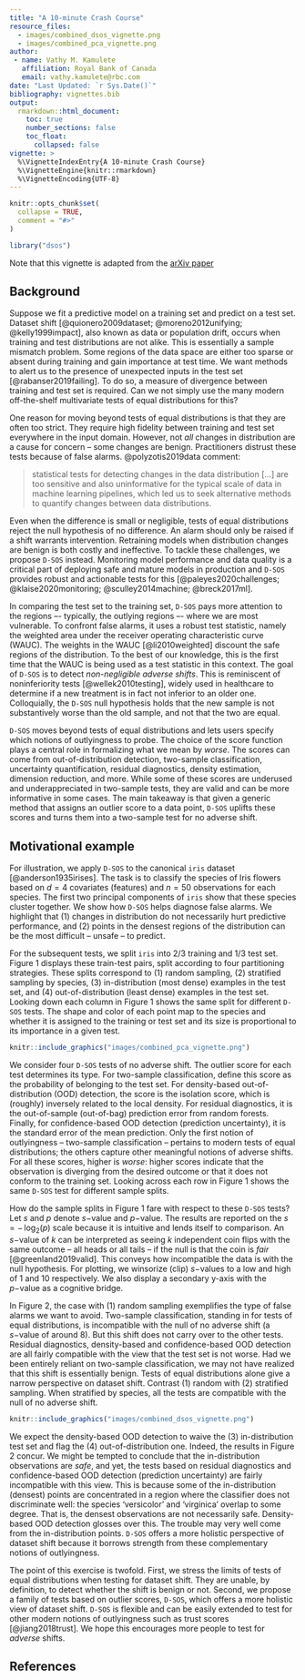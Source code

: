 ```yaml
---
title: "A 10-minute Crash Course"
resource_files:
  - images/combined_dsos_vignette.png
  - images/combined_pca_vignette.png
author:
 - name: Vathy M. Kamulete
   affiliation: Royal Bank of Canada
   email: vathy.kamulete@rbc.com
date: "Last Updated: `r Sys.Date()`"
bibliography: vignettes.bib
output:
  rmarkdown::html_document:
    toc: true
    number_sections: false
    toc_float:
      collapsed: false
vignette: >
  %\VignetteIndexEntry{A 10-minute Crash Course}
  %\VignetteEngine{knitr::rmarkdown}
  %\VignetteEncoding{UTF-8}
---
```


```r
knitr::opts_chunk$set(
  collapse = TRUE,
  comment = "#>"
)

library("dsos")
```

Note that this vignette is adapted from the
[arXiv paper](https://arxiv.org/abs/2107.02990)

## Background

Suppose we fit a predictive model on a training set and predict on a test set.
Dataset shift [@quionero2009dataset; @moreno2012unifying; @kelly1999impact],
also known as data or population drift,
occurs when training and test distributions are not alike. This is essentially
a sample mismatch problem. Some regions of the data space are either too
sparse or absent during training and gain importance at test time. We want
methods to alert us to the presence of unexpected inputs in the test set
[@rabanser2019failing]. To do so, a measure of divergence between training
and test set is required. Can we not simply use the many modern off-the-shelf
multivariate tests of equal distributions for this?

One reason for moving beyond tests of equal distributions is that they are
often too strict. They require high fidelity between training and test set
everywhere in the input domain. However, not *all* changes in distribution are
a cause for concern -- some changes are benign. Practitioners distrust these
tests because of false alarms. @polyzotis2019data comment:

> statistical tests for detecting changes in the data distribution [...] are too
> sensitive and also uninformative for the typical scale of data in machine learning
> pipelines, which led us to seek alternative methods to quantify changes between
> data distributions.

Even when the difference is small or negligible, tests of equal distributions
reject the null hypothesis of no difference. An alarm should only be raised if
a shift warrants intervention. Retraining models when distribution changes are
benign is both costly and ineffective. To tackle these challenges, we propose
`D-SOS` instead. Monitoring model performance and data quality is a critical
part of deploying safe and mature models in production and `D-SOS`
provides robust and actionable tests for this [@paleyes2020challenges;
@klaise2020monitoring; @sculley2014machine; @breck2017ml].

In comparing the test set to the training set, `D-SOS` pays more attention to
the regions –- typically, the outlying regions –- where we are most vulnerable.
To confront false alarms, it uses a robust test statistic, namely the
weighted area under the receiver operating characteristic curve (WAUC). The
weights in the WAUC [@li2010weighted] discount the safe regions of the
distribution. To the best of our knowledge, this is the first time that the
WAUC is being used as a test statistic in this context. The goal of `D-SOS` is
to detect *non-negligible adverse shifts*. This is reminiscent of noninferiority
tests [@wellek2010testing], widely used in healthcare to determine if a new
treatment is in fact not inferior to an older one. Colloquially, the `D-SOS`
null hypothesis holds that the new sample is not substantively worse than the
old sample, and not that the two are equal.

`D-SOS` moves beyond tests of equal distributions and lets users specify which
notions of outlyingness to probe. The choice of the score function plays a
central role in formalizing what we mean by *worse*. The scores can come from
out-of-distribution detection, two-sample classification, uncertainty
quantification, residual diagnostics, density estimation, dimension reduction,
and more. While some of these scores are underused and underappreciated in
two-sample tests, they are valid and can be more informative in some cases.
The main takeaway is that given a generic method that assigns an outlier score
to a data point, `D-SOS` uplifts these scores and turns them into a
two-sample test for no adverse shift.

## Motivational example

For illustration, we apply `D-SOS` to the canonical `iris` dataset
[@anderson1935irises]. The task is to classify the species of Iris flowers
based on $d=4$ covariates (features) and $n=50$ observations for each
species. The first two principal components of `iris` show that these species
cluster together. We show how `D-SOS` helps diagnose false alarms. We highlight
that (1) changes in distribution do not necessarily hurt predictive performance,
and (2) points in the densest regions of the distribution can be the most
difficult -- unsafe -- to predict.

For the subsequent tests, we split `iris` into 2/3 training and 1/3 test set.
Figure 1 displays these train-test pairs, split according to
four partitioning strategies. These splits correspond to (1) random sampling,
(2) stratified sampling by species, (3) in-distribution (most dense) examples
in the test set, and (4) out-of-distribution (least dense) examples in the test
set. Looking down each column in Figure 1 shows the same split
for different `D-SOS` tests. The shape and color of each point map to the
species and whether it is assigned to the training or test set and its size
is proportional to its importance in a given test.

```r
knitr::include_graphics("images/combined_pca_vignette.png")
```

We consider four `D-SOS` tests of no adverse shift. The outlier score for each
test determines its type. For two-sample classification, define this score
as the probability of belonging to the test set. For density-based
out-of-distribution (OOD) detection, the score is the isolation score, which
is (roughly) inversely related to the local density. For residual diagnostics,
it is the out-of-sample (out-of-bag) prediction error from random forests.
Finally, for confidence-based OOD detection (prediction uncertainty), it is the
standard error of the mean prediction. Only the first notion of
outlyingness -- two-sample classification -- pertains to modern tests of equal
distributions; the others capture other meaningful notions of adverse shifts.
For all these scores, higher is *worse*: higher scores indicate that the
observation is diverging from the desired outcome or that it does not conform
to the training set. Looking across each row in Figure 1 shows the same `D-SOS`
test for different sample splits.

How do the sample splits in Figure 1 fare with respect to
these `D-SOS` tests? Let $s$ and $p$ denote $s-$value and $p-$value. The
results are reported on the $s = -\, \log_{2}(p)$ scale because it is
intuitive and lends itself to comparison. An $s-$value of $k$ can be interpreted
as seeing $k$ independent coin flips with the same outcome -- all heads or
all tails -- if the null is that the coin is *fair* [@greenland2019valid]. This
conveys how incompatible the data is with the null hypothesis. For plotting, we
winsorize (clip) $s-$values to a low and high of 1 and 10 respectively. We
also display a secondary y-axis with the $p-$value as a cognitive bridge.

In Figure 2, the case with (1) random sampling exemplifies
the type of false alarms we want to avoid. Two-sample classification, standing
in for tests of equal distributions, is incompatible with the null of no adverse
shift (a $s-$value of around 8). But this shift does not carry over to the
other tests. Residual diagnostics, density-based and confidence-based OOD
detection are all fairly compatible with the view that the test set is not worse.
Had we been entirely reliant on two-sample classification, we may not have
realized that this shift is essentially benign. Tests of equal distributions
alone give a narrow perspective on dataset shift. Contrast (1) random
with (2) stratified sampling. When stratified by species, all the tests are
compatible with the null of no adverse shift.

```r
knitr::include_graphics("images/combined_dsos_vignette.png")
```

We expect the density-based OOD detection to waive the (3) in-distribution test
set and flag the (4) out-of-distribution one. Indeed, the results in Figure
2 concur. We might be tempted to conclude that the
in-distribution observations are *safe*, and yet, the tests based on residual
diagnostics and confidence-based OOD detection (prediction uncertainty) are
fairly incompatible with this view. This is because some of the in-distribution
(densest) points are concentrated in a region where the classifier does not
discriminate well: the species 'versicolor' and 'virginica' overlap to some
degree. That is, the densest observations are not necessarily safe.
Density-based OOD detection glosses over this. The trouble may very well come
from the in-distribution points. `D-SOS` offers a more holistic
perspective of dataset shift because it borrows strength from these
complementary notions of outlyingness.

The point of this exercise is twofold. First, we stress the limits of
tests of equal distributions when testing for dataset shift. They are
unable, by definition, to detect whether the shift is benign or not.
Second, we propose a family of tests based on outlier scores, `D-SOS`,
which offers a more holistic view of dataset shift. `D-SOS`
is flexible and can be easily extended to test for other modern notions of
outlyingness such as trust scores [@jiang2018trust]. We hope this
encourages more people to test for *adverse* shifts.

## References
